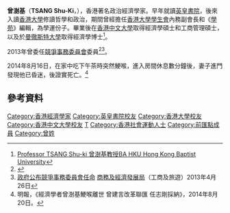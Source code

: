 '''曾澍基'''（'''TSANG Shu-Ki'''，{{bd|1950年|4月15日|2014年|8月16日|catIdx=Tsang}}），香港著名政治經濟學家。早年就讀[[英皇書院|英皇書院]]，後來入讀[[香港大學|香港大學]]修讀哲學和政治，期間曾經擔任[[香港大學學生會|香港大學學生會]]內務副會長和《[[學苑|學苑]]》編輯，為學運份子。畢業後在[[香港中文大學|香港中文大學]]取得經濟學碩士和工商管理碩士，以及於[[曼徹斯特大學|曼徹斯特大學]]取得經濟學博士<ref>[http://staffweb.hkbu.edu.hk/sktsang/CV.pdf Professor TSANG Shu-ki 曾澍基教授BA HKU Hong Kong Baptist University]{{Dead link|date=2019年11月 |bot=InternetArchiveBot |fix-attempted=yes }}</ref>。

2013年曾委任[[競爭事務委員會|競爭事務委員會]]委員<ref>{{Cite web |url=https://www.compcomm.hk/tc/media/press/files/Announcements_Obituary_eng_tradChi.pdf |title=競爭事務委員會訃告 |access-date=2015-12-13 |archive-date=2016-03-06 |archive-url=https://web.archive.org/web/20160306064436/https://www.compcomm.hk/tc/media/press/files/Announcements_Obituary_eng_tradChi.pdf |dead-url=no }}</ref><ref>[http://www.cedb.gov.hk/citb/tc/Pub_Press/Press_Releases/2013/P201304260200.html 政府公布競爭事務委員會任命] {{Wayback|url=http://www.cedb.gov.hk/citb/tc/Pub_Press/Press_Releases/2013/P201304260200.html |date=20190617005609 }}[[商務及經濟發展局|商務及經濟發展局]]（工商及旅遊）2013年4月26日</ref>。

2014年8月16日，在家中吃下午茶時突然鯁喉，進入房間休息數分鐘後，妻子進門發現他已昏迷，後證實死亡。<ref>明報，《經濟學者曾澍基鯁喉離世 曾建言改革聯匯 任志剛採納》，2014年8月20日。</ref>

==參考資料==
{{reflist}}
[[Category:香港經濟學家|Category:香港經濟學家]]
[[Category:英皇書院校友|Category:英皇書院校友]]
[[Category:香港大學校友|Category:香港大學校友]]
[[Category:香港中文大學校友|Category:香港中文大學校友]]
[[Category:曼徹斯特大學校友|T]]
[[Category:香港社會運動人士|Category:香港社會運動人士]]
[[Category:前匯點成員|Category:前匯點成員]]
[[Category:曾姓|Category:曾姓]]